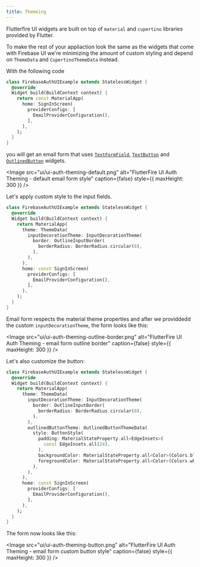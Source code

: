 ```yaml
---
title: Themeing
---
```


Flutterfire UI widgets are built on top of `material` and `cupertino` libraries provided by Flutter.

To make the rest of your appliaction look the same as the widgets that come with Firebase UI we're minimizing the amount of custom styling and depend on `ThemeData` and `CupertinoThemeData` instead.

With the following code

```dart
class FirebaseAuthUIExample extends StatelessWidget {
  @override
  Widget build(BuildContext context) {
    return const MaterialApp(
      home: SignInScreen(
        providerConfigs: [
          EmailProviderConfiguration(),
        ],
      ),
    );
  }
}
```

you will get an email form that uses [`TextFormField`](https://api.flutter.dev/flutter/material/TextFormField-class.html), [`TextButton`](https://api.flutter.dev/flutter/material/TextButton-class.html) and [`OutlinedButton`](https://api.flutter.dev/flutter/material/OutlinedButton-class.html) widgets.

<Image
  src="ui/ui-auth-theming-default.png"
  alt="FlutterFire UI Auth Theming - default email form style"
  caption={false}
  style={{ maxHeight: 300 }}
/>

Let's apply custom style to the input fields.

```dart
class FirebaseAuthUIExample extends StatelessWidget {
  @override
  Widget build(BuildContext context) {
    return MaterialApp(
      theme: ThemeData(
        inputDecorationTheme: InputDecorationTheme(
          border: OutlineInputBorder(
            borderRadius: BorderRadius.circular(8),
          ),
        ),
      ),
      home: const SignInScreen(
        providerConfigs: [
          EmailProviderConfiguration(),
        ],
      ),
    );
  }
}
```

Email form respects the material theme properties and after we providdedd the custom `inputDecorationTheme`, the form looks like this:

<Image
  src="ui/ui-auth-theming-outline-border.png"
  alt="FlutterFire UI Auth Theming - email form outline border"
  caption={false}
  style={{ maxHeight: 300 }}
/>

Let's also customize the button:

```dart
class FirebaseAuthUIExample extends StatelessWidget {
  @override
  Widget build(BuildContext context) {
    return MaterialApp(
      theme: ThemeData(
        inputDecorationTheme: InputDecorationTheme(
          border: OutlineInputBorder(
            borderRadius: BorderRadius.circular(8),
          ),
        ),
        outlinedButtonTheme: OutlinedButtonThemeData(
          style: ButtonStyle(
            padding: MaterialStateProperty.all<EdgeInsets>(
              const EdgeInsets.all(24),
            ),
            backgroundColor: MaterialStateProperty.all<Color>(Colors.blue),
            foregroundColor: MaterialStateProperty.all<Color>(Colors.white),
          ),
        ),
      ),
      home: const SignInScreen(
        providerConfigs: [
          EmailProviderConfiguration(),
        ],
      ),
    );
  }
}
```

The form now looks like this:

<Image
  src="ui/ui-auth-theming-button.png"
  alt="FlutterFire UI Auth Theming - email form custom button style"
  caption={false}
  style={{ maxHeight: 300 }}
/>
